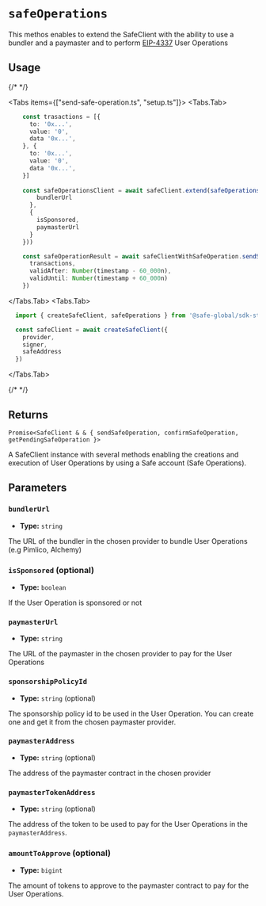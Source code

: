 
# `safeOperations`

This methos enables to extend the SafeClient with the ability to use a bundler and a paymaster and to perform [EIP-4337](https://eips.ethereum.org/EIPS/eip-4337) User Operations

## Usage

{/* <!-- vale off --> */}

<Tabs items={["send-safe-operation.ts", "setup.ts"]}>
  <Tabs.Tab>
  ```typescript 
      const trasactions = [{
        to: '0x...',
        value: '0',
        data '0x...',
      }, {
        to: '0x...',
        value: '0',
        data '0x...',
      }]
      
      const safeOperationsClient = await safeClient.extend(safeOperations({ 
          bundlerUrl 
        }, 
        { 
          isSponsored, 
          paymasterUrl 
        }
      }))

      const safeOperationResult = await safeClientWithSafeOperation.sendSafeOperation({
        transactions,
        validAfter: Number(timestamp - 60_000n),
        validUntil: Number(timestamp + 60_000n)
      })
  ```
  </Tabs.Tab>
  <Tabs.Tab>
  ```typescript 
    import { createSafeClient, safeOperations } from '@safe-global/sdk-starter-kit'

    const safeClient = await createSafeClient({
      provider,
      signer,
      safeAddress
    })
  ```
  </Tabs.Tab>
</Tabs>

{/* <!-- vale on --> */}

## Returns

`Promise<SafeClient & & { sendSafeOperation, confirmSafeOperation, getPendingSafeOperation }>`

A SafeClient instance with several methods enabling the creations and execution of User Operations by using a Safe account (Safe Operations).

## Parameters

### `bundlerUrl`

- **Type:** `string`

The URL of the bundler in the chosen provider to bundle User Operations (e.g Pimlico, Alchemy)

### `isSponsored` (optional)

- **Type:** `boolean`

If the User Operation is sponsored or not

### `paymasterUrl`

- **Type:** `string`

The URL of the paymaster in the chosen provider to pay for the User Operations

### `sponsorshipPolicyId`

- **Type:** `string` (optional)

The sponsorship policy id to be used in the User Operation. You can create one and get it from the chosen paymaster provider.

### `paymasterAddress`

- **Type:** `string` (optional)

The address of the paymaster contract in the chosen provider 

### `paymasterTokenAddress`

- **Type:** `string` (optional)

The address of the token to be used to pay for the User Operations in the `paymasterAddress`.

### `amountToApprove` (optional)

- **Type:** `bigint`

The amount of tokens to approve to the paymaster contract to pay for the User Operations.